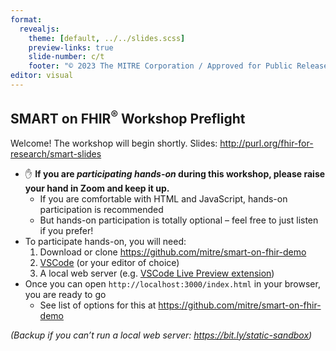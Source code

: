```yaml
---
format:
  revealjs:
    theme: [default, ../../slides.scss]
    preview-links: true
    slide-number: c/t
    footer: "© 2023 The MITRE Corporation / Approved for Public Release / Case #23-0966"
editor: visual
---
```


## SMART on FHIR<sup>®</sup> Workshop Preflight

::: r-fit-text
Welcome! The workshop will begin shortly. Slides: <http://purl.org/fhir-for-research/smart-slides>

-   ✋ <strong>If you are <em>participating hands-on</em> during this workshop, please raise your hand in Zoom and keep it up.</strong>
    -   If you are comfortable with HTML and JavaScript, hands-on participation is recommended
    -   But hands-on participation is totally optional -- feel free to just listen if you prefer!
-   To participate hands-on, you will need:
    1.  Download or clone <https://github.com/mitre/smart-on-fhir-demo>
    2.  [VSCode](https://code.visualstudio.com) (or your editor of choice)
    3.  A local web server (e.g. [VSCode Live Preview extension](https://marketplace.visualstudio.com/items?itemName=ms-vscode.live-server))
-   Once you can open `http://localhost:3000/index.html` in your browser, you are ready to go
    -   See list of options for this at <https://github.com/mitre/smart-on-fhir-demo>

*(Backup if you can't run a local web server: <https://bit.ly/static-sandbox>)*
:::